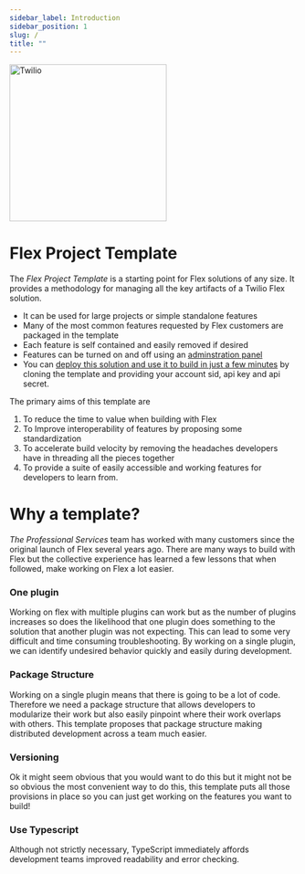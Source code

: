 ```yaml
---
sidebar_label: Introduction
sidebar_position: 1
slug: /
title: ""
---
```


<a href="https://www.twilio.com">
  <img
    src="https://static0.twilio.com/marketing/bundles/marketing/img/logos/wordmark-red.svg"
    alt="Twilio"
    width="275"
  />
</a>

# Flex Project Template

The _Flex Project Template_ is a starting point for Flex solutions of any size. It provides a methodology for managing all the key artifacts of a Twilio Flex solution.  

- It can be used for large projects or simple standalone features
- Many of the most common features requested by Flex customers are packaged in the template
- Each feature is self contained and easily removed if desired  
- Features can be turned on and off using an [adminstration panel](/feature-library/flex-v2/admin-ui)
- You can [deploy this solution and use it to build in just a few minutes](/setup-guides/setup-release-pipeline) by cloning the template and providing your account sid, api key and api secret.

The primary aims of this template are

1. To reduce the time to value when building with Flex
2. To Improve interoperability of features by proposing some standardization
3. To accelerate build velocity by removing the headaches developers have in threading all the pieces together
4. To provide a suite of easily accessible and working features for developers to learn from.

# Why a template?

_The Professional Services_ team has worked with many customers since the original launch of Flex several years ago. There are many ways to build with Flex but the collective experience has learned a few lessons that when followed, make working on Flex a lot easier.

### **One plugin**

Working on flex with multiple plugins can work but as the number of plugins increases so does the likelihood that one plugin does something to the solution that another plugin was not expecting. This can lead to some very difficult and time consuming troubleshooting. By working on a single plugin, we can identify undesired behavior quickly and easily during development.

### **Package Structure**

Working on a single plugin means that there is going to be a lot of code. Therefore we need a package structure that allows developers to modularize their work but also easily pinpoint where their work overlaps with others. This template proposes that package structure making distributed development across a team much easier.

### **Versioning**

Ok it might seem obvious that you would want to do this but it might not be so obvious the most convenient way to do this, this template puts all those provisions in place so you can just get working on the features you want to build!

### **Use Typescript**

Although not strictly necessary, TypeScript immediately affords development teams improved readability and error checking.
